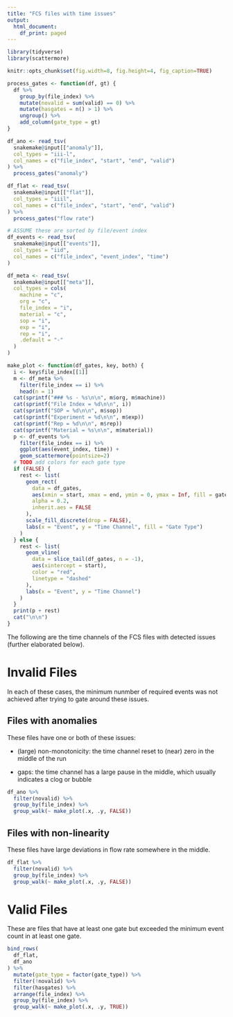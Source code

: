```yaml
---
title: "FCS files with time issues"
output:
  html_document:
    df_print: paged
---
```


```r
library(tidyverse)
library(scattermore)

knitr::opts_chunk$set(fig.width=8, fig.height=4, fig_caption=TRUE)

process_gates <- function(df, gt) {
  df %>%
    group_by(file_index) %>%
    mutate(novalid = sum(valid) == 0) %>%
    mutate(hasgates = n() > 1) %>%
    ungroup() %>%
    add_column(gate_type = gt)
}

df_ano <- read_tsv(
  snakemake@input[["anomaly"]],
  col_types = "iii-l",
  col_names = c("file_index", "start", "end", "valid")
) %>%
  process_gates("anomaly")

df_flat <- read_tsv(
  snakemake@input[["flat"]],
  col_types = "iiil",
  col_names = c("file_index", "start", "end", "valid")
) %>%
  process_gates("flow rate")

# ASSUME these are sorted by file/event index
df_events <- read_tsv(
  snakemake@input[["events"]],
  col_types = "iid",
  col_names = c("file_index", "event_index", "time")
)

df_meta <- read_tsv(
  snakemake@input[["meta"]],
  col_types = cols(
    machine = "c",
    org = "c",
    file_index = "i",
    material = "c",
    sop = "i",
    exp = "i",
    rep = "i",
    .default = "-"
  )
)

make_plot <- function(df_gates, key, both) {
  i <- key$file_index[[1]]
  m <- df_meta %>%
    filter(file_index == i) %>%
    head(n = 1)
  cat(sprintf("### %s - %s\n\n", m$org, m$machine))
  cat(sprintf("File Index = %d\n\n", i))
  cat(sprintf("SOP = %d\n\n", m$sop))
  cat(sprintf("Experiment = %d\n\n", m$exp))
  cat(sprintf("Rep = %d\n\n", m$rep))
  cat(sprintf("Material = %s\n\n", m$material))
  p <- df_events %>%
    filter(file_index == i) %>%
    ggplot(aes(event_index, time)) +
    geom_scattermore(pointsize=2)
  # TODO add colors for each gate type
  if (FALSE) {
    rest <- list(
      geom_rect(
        data = df_gates,
        aes(xmin = start, xmax = end, ymin = 0, ymax = Inf, fill = gate_type),
        alpha = 0.2,
        inherit.aes = FALSE
      ),
      scale_fill_discrete(drop = FALSE),
      labs(x = "Event", y = "Time Channel", fill = "Gate Type")
    )
  } else {
    rest <- list(
      geom_vline(
        data = slice_tail(df_gates, n = -1),
        aes(xintercept = start),
        color = "red",
        linetype = "dashed"
      ),
      labs(x = "Event", y = "Time Channel")
    )
  }
  print(p + rest)
  cat("\n\n")
}

```

The following are the time channels of the FCS files with detected issues 
(further elaborated below).

# Invalid Files

In each of these cases, the minimum nunmber of required events was not
achieved after trying to gate around these issues.

## Files with anomalies

These files have one or both of these issues:

* (large) non-monotonicity: the time channel reset to (near) zero in the middle
  of the run

* gaps: the time channel has a large pause in the middle, which usually
  indicates a clog or bubble

```r
df_ano %>%
  filter(novalid) %>%
  group_by(file_index) %>%
  group_walk(~ make_plot(.x, .y, FALSE))
```

## Files with non-linearity

These files have large deviations in flow rate somewhere in the middle.

```r
df_flat %>%
  filter(novalid) %>%
  group_by(file_index) %>%
  group_walk(~ make_plot(.x, .y, FALSE))
```

# Valid Files

These are files that have at least one gate but exceeded the minimum event
count in at least one gate.

```r
bind_rows(
  df_flat,
  df_ano
) %>%
  mutate(gate_type = factor(gate_type)) %>%
  filter(!novalid) %>%
  filter(hasgates) %>%
  arrange(file_index) %>%
  group_by(file_index) %>%
  group_walk(~ make_plot(.x, .y, TRUE))
```
